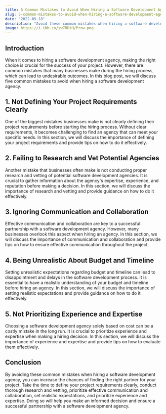 ```yaml
---
title: 5 Common Mistakes to Avoid When Hiring a Software Development Agency
slug: 5-common-mistakes-to-avoid-when-hiring-a-software-development-agency
date: "2022-09-18"
description: "Avoid these common mistakes when hiring a software development agency to ensure a successful partnership."
image: https://i.ibb.co/sw7RDtH/Prow.png
---
```


## Introduction
When it comes to hiring a software development agency, making the right choice is crucial for the success of your project. However, there are common mistakes that many businesses make during the hiring process, which can lead to undesirable outcomes. In this blog post, we will discuss five common mistakes to avoid when hiring a software development agency.

## 1. Not Defining Your Project Requirements Clearly
One of the biggest mistakes businesses make is not clearly defining their project requirements before starting the hiring process. Without clear requirements, it becomes challenging to find an agency that can meet your specific needs. In this section, we will discuss the importance of defining your project requirements and provide tips on how to do it effectively.

## 2. Failing to Research and Vet Potential Agencies
Another mistake that businesses often make is not conducting proper research and vetting of potential software development agencies. It is crucial to gather information about the agency's expertise, experience, and reputation before making a decision. In this section, we will discuss the importance of research and vetting and provide guidance on how to do it effectively.

## 3. Ignoring Communication and Collaboration
Effective communication and collaboration are key to a successful partnership with a software development agency. However, many businesses overlook this aspect when hiring an agency. In this section, we will discuss the importance of communication and collaboration and provide tips on how to ensure effective communication throughout the project.

## 4. Being Unrealistic About Budget and Timeline
Setting unrealistic expectations regarding budget and timeline can lead to disappointment and delays in the software development process. It is essential to have a realistic understanding of your budget and timeline before hiring an agency. In this section, we will discuss the importance of setting realistic expectations and provide guidance on how to do it effectively.

## 5. Not Prioritizing Experience and Expertise
Choosing a software development agency solely based on cost can be a costly mistake in the long run. It is crucial to prioritize experience and expertise when making a hiring decision. In this section, we will discuss the importance of experience and expertise and provide tips on how to evaluate them effectively.

## Conclusion
By avoiding these common mistakes when hiring a software development agency, you can increase the chances of finding the right partner for your project. Take the time to define your project requirements clearly, conduct thorough research and vetting, prioritize effective communication and collaboration, set realistic expectations, and prioritize experience and expertise. Doing so will help you make an informed decision and ensure a successful partnership with a software development agency.